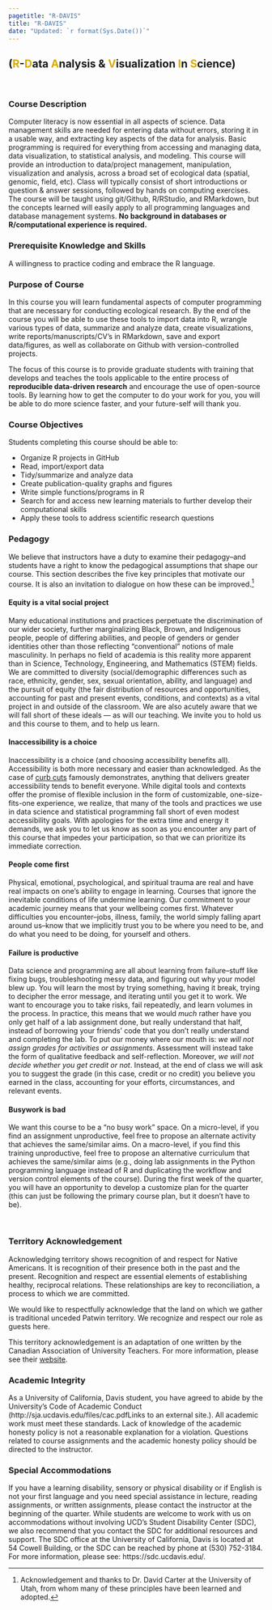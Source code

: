 ```yaml
---
pagetitle: "R-DAVIS"
title: "R-DAVIS"
date: "Updated: `r format(Sys.Date())`"
---
```


## (<font color="#DAAA00">**R**</font>-<font color="#DAAA00">**D**</font>ata <font color="#DAAA00">**A**</font>nalysis & <font color="#DAAA00">**V**</font>isualization <font color="#DAAA00">**I**</font>n <font color="#DAAA00">**S**</font>cience) {-}

<br>  

### Course Description

Computer literacy is now essential in all aspects of science. Data management skills are needed for entering data without errors, storing it in a usable way, and extracting key aspects of the data for analysis. Basic programming is required for everything from accessing and managing data, data visualization, to statistical analysis, and modeling. This course will provide an introduction to data/project management, manipulation, visualization and analysis, across a broad set of ecological data (spatial, genomic, field, etc). Class will typically consist of short introductions or question & answer sessions, followed by hands on computing exercises. The course will be taught using git/Github, R/RStudio, and RMarkdown, but the concepts learned will easily apply to all programming languages and database management systems. **No background in databases or R/computational experience is required.**

### Prerequisite Knowledge and Skills

A willingness to practice coding and embrace the R language.

### Purpose of Course

In this course you will learn fundamental aspects of computer programming that are necessary for conducting ecological research. By the end of the course you will be able to use these tools to import data into R, wrangle various types of data, summarize and analyze data, create visualizations, write reports/manuscripts/CV’s in RMarkdown, save and export data/figures, as well as collaborate on Github with version-controlled projects.

The focus of this course is to provide graduate students with training that develops and teaches the tools applicable to the entire process of **reproducible data-driven research** and encourage the use of open-source tools. By learning how to get the computer to do your work for you, you will be able to do more science faster, and your future-self will thank you.

### Course Objectives

Students completing this course should be able to:

 - Organize R projects in GitHub
 - Read, import/export data
 - Tidy/summarize and analyze data
 - Create publication-quality graphs and figures
 - Write simple functions/programs in R
 - Search for and access new learning materials to further develop their computational skills
 - Apply these tools to address scientific research questions

### Pedagogy

We believe that instructors have a duty to examine their pedagogy--and students have a right to know the pedagogical assumptions that shape our course. This section describes the five key principles that motivate our course. It is also an invitation to dialogue on how these can be improved.^[Acknowledgement and thanks to Dr. David Carter at the University of Utah, from whom many of these principles have been learned and adopted.]

#### Equity is a vital social project

Many educational institutions and practices perpetuate the discrimination of our wider society, further marginalizing Black, Brown, and Indigenous people, people of differing abilities, and people of genders or gender identities other than those reflecting “conventional” notions of male masculinity. In perhaps no field of academia is this reality more apparent than in Science, Technology, Engineering, and Mathematics (STEM) fields. We are committed to diversity (social/demographic differences such as race, ethnicity, gender, sex, sexual orientation, ability, and language) and the pursuit of equity (the fair distribution of resources and opportunities, accounting for past and present events, conditions, and contexts) as a vital project in and outside of the classroom. We are also acutely aware that we will fall short of these ideals — as will our teaching. We invite you to hold us and this course to them, and to help us learn.

#### Inaccessibility is a choice

Inaccessibility is a choice (and choosing accessibility benefits all). Accessibility is both more necessary and easier than acknowledged. As the case of 
[curb cuts](https://uxdesign.cc/the-curb-cut-effect-universal-design-b4e3d7da73f5) famously demonstrates, anything that delivers greater accessibility tends to benefit everyone. While digital tools and contexts offer the promise of flexible inclusion in the form of customizable, one-size-fits-one experience, we realize, that many of the tools and practices we use in data science and statistical programming fall short of even modest accessibility goals. With apologies for the extra time and energy it demands, we ask you to let us know as soon as you encounter any part of this course that impedes your participation, so that we can prioritize its immediate correction.


#### People come first
Physical, emotional, psychological, and spiritual trauma are real and have real impacts on one’s ability to engage in learning. Courses that ignore the inevitable conditions of life undermine learning. Our commitment to your academic journey means that your wellbeing comes first. Whatever difficulties you encounter--jobs, illness, family, the world simply falling apart around us--know that we implicitly trust you to be where you need to be, and do what you need to be doing, for yourself and others. 

#### Failure is productive

Data science and programming are all about learning from failure--stuff like fixing bugs, troubleshooting messy data, and figuring out why your model blew up. You will learn the most by trying something, having it break, trying to decipher the error message, and iterating until you get it to work. We want to encourage you to take risks, fail repeatedly, and learn volumes in the process. In practice, this means that we would *much* rather have you only get half of a lab assignment done, but really understand that half, instead of borrowing your friends' code that you don't really understand and completing the lab. To put our money where our mouth is: *we will not assign grades for activities or assignments*. Assessment will instead take the form of qualitative feedback and self-reflection. Moreover, *we will not decide whether you get credit or not*. Instead, at the end of class we will ask you to suggest the grade (in this case, credit or no credit) you believe you earned in the class, accounting for your efforts, circumstances, and relevant events.

#### Busywork is bad

We want this course to be a “no busy work” space. On a micro-level, if you find an assignment unproductive, feel free to propose an alternate activity that achieves the same/similar aims. On a macro-level, if you find this training unproductive, feel free to propose an alternative curriculum that achieves the same/similar aims (e.g., doing lab assignments in the Python programming language instead of R and duplicating the workflow and version control elements of the course). During the first week of the quarter, you will have an opportunity to develop a customize plan for the quarter (this can just be following the primary course plan, but it doesn't have to be).


<br>

### Territory Acknowledgement

Acknowledging territory shows recognition of and respect for Native Americans. It is recognition of their presence both in the past and the present. Recognition and respect are essential elements of establishing healthy, reciprocal relations. These relationships are key to reconciliation, a process to which we are committed.

We would like to respectfully acknowledge that the land on which we gather is traditional unceded Patwin territory. We recognize and respect our role as guests here.

This territory acknowledgement is an adaptation of one written by the Canadian Association of University Teachers. For more information, please see their [website](https://www.caut.ca/content/guide-acknowledging-first-peoples-traditional-territory).

### Academic Integrity
As a University of California, Davis student, you have agreed to abide by the University's Code of Academic Conduct (http://sja.ucdavis.edu/files/cac.pdfLinks to an external site.).  All academic work must meet these standards. Lack of knowledge of the academic honesty policy is not a reasonable explanation for a violation. Questions related to course assignments and the academic honesty policy should be directed to the instructor.

 
### Special Accommodations
If you have a learning disability, sensory or physical disability or if English is not your first language and you need special assistance in lecture, reading assignments, or written assignments, please contact the instructor at the beginning of the quarter. While students are welcome to work with us on accommodations without involving UCD’s Student Disability Center (SDC), we also recommend that you contact the SDC for additional resources and support. The SDC office at the University of California, Davis is located at 54 Cowell Building, or the SDC can be reached by phone at (530) 752-3184. For more information, please see: https://sdc.ucdavis.edu/.



